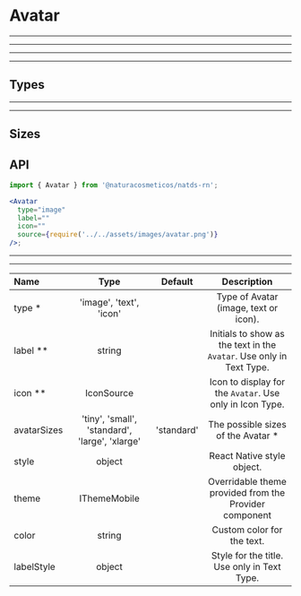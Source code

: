 
# Avatar

---

---

---

---

## Types

<Provider theme={themes.natura.light}>
  <ComponentWithLabel componentList={types} />
</Provider>

---

---

## Sizes

<Provider theme={themes.natura.light}>
  <ComponentWithLabel componentList={sizes} itemsPerRow={16} />
</Provider>

## API

```jsx highlight-line="2"
import { Avatar } from '@naturacosmeticos/natds-rn';

<Avatar
  type="image"
  label=""
  icon=""
  source={require('../../assets/images/avatar.png')}
/>;
```

---

---

| Name        |                      Type                      |  Default   |                             Description                              |
| :---------- | :--------------------------------------------: | :--------: | :------------------------------------------------------------------: |
| type \*     |            'image', 'text', 'icon'             |            |                Type of Avatar (image, text or icon).                 |
| label \*\*  |                     string                     |            | Initials to show as the text in the `Avatar`. Use only in Text Type. |
| icon \*\*   |                   IconSource                   |            |       Icon to display for the `Avatar`. Use only in Icon Type.       |
| avatarSizes | 'tiny', 'small', 'standard', 'large', 'xlarge' | 'standard' |                 The possible sizes of the Avatar \*                  |
| style       |                     object                     |            |                      React Native style object.                      |
| theme       |                  IThemeMobile                  |            |        Overridable theme provided from the Provider component        |
| color       |                     string                     |            |                      Custom color for the text.                      |
| labelStyle  |                     object                     |            |             Style for the title. Use only in Text Type.              |
